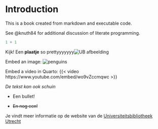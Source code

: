 # Introduction

This is a book created from markdown and executable code.

See @knuth84 for additional discussion of literate programming.

```r
1 + 1
```

Kijk! Een **plaatje** so prettyyyyyyy![UB afbeelding](images/Welkom%20terug%20bericht%20Instagram.png)

Embed an image: ![penguins](https://allisonhorst.github.io/palmerpenguins/reference/figures/lter_penguins.png)

Embed a video in Quarto: {{< video https://www.youtube.com/embed/wo9vZccmqwc >}}

*De tekst kan ook schuin*

-   Een bullet!

-   ~~En nog een!~~

Je vindt meer informatie op de website van de [Universiteitsbibliotheek Utrecht](https://www.uu.nl/universiteitsbibliotheek)
